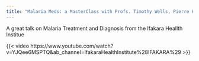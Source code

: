 ```yaml
---
title: "Malaria Meds: a MasterClass with Profs. Timothy Wells, Pierre Hugo, George Jagoe & Abdoulaye Djimde"
---
```


A great talk on Malaria Treatment and Diagnosis from the Ifakara Heallth Institue

{{< video https://www.youtube.com/watch?v=YJQee6MSPTQ&ab_channel=IfakaraHealthInstitute%28IFAKARA%29 >}}
